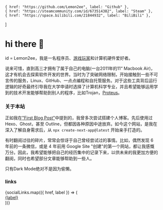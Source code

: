     { href: "https://github.com/Lemon2ee", label: "Github" },
    { href: "https://steamcommunity.com/id/673514382", label: "Steam" },
    { href: "https://space.bilibili.com/21844932", label: "BiliBili" },
]

# hi there 👋

id = Lemon2ee，我是一名程序员、[游戏玩家](https://lemon2ee.dev/game-review)和计算机硬件爱好者。

说来可惜，直到高三才拥有了属于自己的电脑(一台2011年的11“ Macbook Air)，这才有机会去探索软件开发的世界。当时为了突破网络限制，开始接触到一些不可言传的服务，Linux、GitHub、一点点编程和自托管服务。对于这些工具背后运行逻辑的好奇最终引导我在大学申请时选择了计算机科学专业，并且希望能够运用学到的技术开发能够帮助到别人的程序，比如Trojan，[Proteus](https://github.com/unblockable/proteus)。

### 关于本站

正如我在["First Blog Post"](https://lemon2ee.dev/blog/first-blog-post)中提到的，我曾多次尝试搭建个人博客。先后使用过 Hexo、Ghost，甚至 Outline，但都因各种原因中途放弃。如今这个网站，是我在深入了解自身需求后，从 `npx create-next-app@latest` 开始亲手打造的。

有时翻阅过往的碎片，常常会惊讶于自己曾经尝试过的事情。比如，偶然发现 6 年前的一条微信，或是 4 年前用 Google Site "创建"的第一个网站，都让我感慨万分。因此，我希望能够把自己的经历集中的记录下来，以供未来的我更加方便的翻阅，同时也希望部分文章能够帮助到一些人。

只有Dark Mode绝对不是因为偷懒。

### links

<div className="flex flex-col text-neutral-600 md:flex-row md:space-x-4 dark:text-neutral-300 space-y-2 md:space-y-0">
    {socialLinks.map(({ href, label }) => (
        <a
            key={href}
            className="flex items-center transition-all hover:text-neutral-800 dark:hover:text-neutral-100 no-underline"
            rel="noopener noreferrer"
            target="_blank"
            href={href}
        >
            <ArrowIcon />
            <div className="ml-2 h-7">{label}</div>
        </a>
    ))}
</div>
